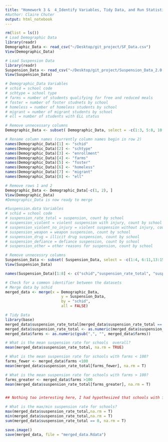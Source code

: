 ```yaml
---
title: "Homework 3 &  4_Identify Variables, Tidy Data, and Run Statistical Summaries"
#Author: Claire Chuter
output: html_notebook
---
```

```r
rm(list = ls())
# Load Demographic Data
library(readr)
Demographic_Data <- read_csv("~/Desktop/git_project/SF_Data.csv")
View(Demographic_Data)

# Load Suspension Data
library(readr)
Suspension_Data <- read_csv("~/Desktop/git_project/Suspension_Data_2.0.csv")
View(Suspension_Data)
```


```r
# Demographic_Data Variables
# schid = school code
# schtype = school type
# farms = number of students qualifying for free and reduced meals
# foster = number of foster studnets by school
# homeless = number of homeless students by school
# migrant = number of migrant students by school
# ell = number of students with ELL status 
```

```r
# Remove unnecessary columns
Demographic_Data <- subset( Demographic_Data, select = -c(1:3, 5:8, 10:17,23:24, 26:27))

# Rename column names (currently column names begin in row 2)
names(Demographic_Data)[1] <- "schid"
names(Demographic_Data)[2] <- "schtype"
names(Demographic_Data)[3] <- "enrollment"
names(Demographic_Data)[4] <- "farms"
names(Demographic_Data)[5] <- "foster"
names(Demographic_Data)[6] <- "homeless"
names(Demographic_Data)[7] <- "migrant"
names(Demographic_Data)[8] <- "ell"
```

```r
# Remove rows 1 and 2
Demographic_Data <- Demographic_Data[-c(1, 2), ]
View(Demographic_Data)
#Demographic_Data is now ready to merge
```

```r
#Suspension.data Variables
# schid = school code
# suspension_rate_total = suspension, count by school
# suspension_violent = violent suspension with injury, count by school
# suspension_violent_no_injury = violent suspension without injury, count by school
# suspension_weapon = weapon suspension, count by school
# suspension_drug = illicit drug suspension, count by school
# suspension_defiance = defiance suspension, count by school
# suspension_other = other reasons for suspension, count by school

```


```r
# Remove unnecessry columns
Suspension_Data <- subset( Suspension_Data, select = -c(1:4, 6:11,13:15))
View(Suspension_Data)
```


```r
names(Suspension_Data)[1:8] <- c("schid","suspension_rate_total", "suspension_violent", "suspension_violent_no_injury", "suspension_weapon", "suspension_drug", "suspension_defiance","suspension_other")
```

```r
# Check for a common identifier between the datasets
# Merge data by schid
merged_data <- merge(x = Demographic_Data,
                         y = Suspension_Data,
                         by = "schid",
                         all = FALSE)
```

```r
# Tidy Data
library(base)
merged_data$suspension_rate_total[merged_data$suspension_rate_total == '*'] <- NA
merged_data$suspension_rate_total <- as.numeric(merged_data$suspension_rate_total)
merged_data$farms <- as.numeric(gsub(",", "", merged_data$farms))

# What is the mean suspension rate for schools  overall?
mean(merged_data$suspension_rate_total, na.rm = TRUE)

# What is the mean suspension rate for schools with farms < 100? 
farms_fewer <- merged_data$farms <100
mean(merged_data$suspension_rate_total[farms_fewer], na.rm = T)

# What is the mean suspension rate for schools with farms > 100? 
farms_greater <- merged_data$farms >100
mean(merged_data$suspension_rate_total[farms_greater], na.rm = T)


## Nothing too interesting here, I had hypothesized that schools with fewer farms would have higher suspension rates, but that seems to not be the case.
```

```r
# What is the max/min suspension rate for schools? 
max(merged_data$suspension_rate_total,na.rm = T)
min(merged_data$suspension_rate_total,na.rm = T)
sum(merged_data$suspension_rate_total == 0, na.rm = T)

```
```r
save.image()
save(merged_data, file = "merged_data.Rdata")
```

